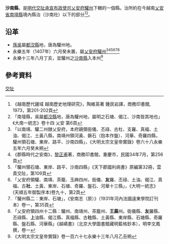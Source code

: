 {{主條目消歧義|關於中国古代近代設置的其他沙南縣，請參見：'''[[沙南縣_(消歧義)|沙南縣 (消歧義)]]'''。}}
'''沙南縣'''，是[[明代|明代]][[交阯承宣布政使司|交阯承宣布政使司]][[乂安府|乂安府]][[驩州|驩州]]下轄的一個縣。治所約在今越南[[乂安省|乂安省]][[南壇縣|南壇縣]]境內縣治（沙南社）以下的部分<ref>《越南歷代疆域 越南歷史地理研究》，陶維英著 鍾民岩譯，商務印書館, 1973，第201-202頁</ref><ref>「南壇縣，吳屬[[都洨縣|都洨縣]]地，唐為驩州地，屬明之石塘、偈江、沙南皆其地也」《大南一統志》卷十四 乂安 第6頁</ref>。
== 沿革 ==
* [[孫吳|孫吳]]屬[[都洨縣|都洨縣]]地，唐為驩州地。
* 永樂五年（1407年）六月癸未置，屬[[乂安府|乂安府]][[驩州|驩州]]<ref>「以南靖、驩二州隸乂安府，本府親領衙儀、丕祿、古杜、支羅、真福、土油、偈江、土黃八縣，南靖州領河黃、磐石（抱本作盤）、河華、奇羅四縣，驩州領石塘、東岸、路平、沙南四縣」，《大明太宗文皇帝實錄》卷六十八永樂五年六月癸未朔</ref><ref>《郡縣時代之安南》，[[黎正甫|黎正甫]]著，商務印書館，重慶市，民國34年7月，第256頁</ref><ref>「驩州領石塘、東岸、路平、沙南四縣」《天下郡國利病書》原編第32冊，雲貴交阯，第109頁</ref><ref>「乂安府領驩、南靖、茶籠、玉麻四州，衙儀、'''友'''羅、丕祿、土油、偈江、真福、古'''社'''、土黃、東岸、石塘、奇羅、盤石、河華十三縣」，《大明一統志》(天順五年御製序本)卷九十，第2頁</ref><ref>「驩州縣二：東岸、石塘」，《安南志（原）》（1931年河內法國遠東學院訂刊本）卷一，第35頁</ref><ref>「乂安府領四州十二縣：驩州、南靖州、茶籠州、'''王蔴'''州。衙儀縣、'''友'''羅縣、丕祿縣、'''上'''油縣、偈江縣、真福縣、古'''社'''縣、土黃縣、東岸縣、石塘縣、奇羅縣、盤石縣、河華縣」《越嶠書》（北京大學圖書館藏明藍格鈔本），明李文鳳撰，卷一</ref>
* 永樂十三年八月丁亥，並驩州之[[沙南縣|沙南縣]]入本州<ref>《大明太宗文皇帝實錄》卷一百六十七永樂十三年八月乙丑朔</ref>
== 參考資料 ==
{{reflist}}
{{交阯承宣布政使司行政區劃}}
[[Category:明朝縣份|交阯]]